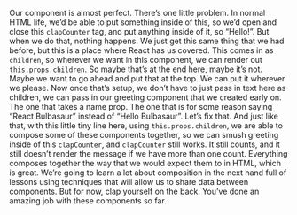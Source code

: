 
<article>
<Lesson {...lessons[12]} />

Our component is almost perfect. There’s one little problem. In normal HTML life, we’d be able to put something inside of this, so we’d open and close this `clapCounter` tag, and put anything inside of it, so “Hello!”. But when we do that, nothing happens. We just get this same thing that we had before, but this is a place where React has us covered. This comes in as `children`, so wherever we want in this component, we can render out `this.props.children`. So maybe that’s at the end here, maybe it’s not. Maybe we want to go ahead and put that at the top. We can put it wherever we please. Now once that’s setup, we don’t have to just pass in text here as children, we can pass in our greeting component that we created early on. The one that takes a name prop. The one that is for some reason saying “React Bulbasaur” instead of “Hello Bulbasaur”. Let’s fix that. And just like that, with this little tiny line here, using `this.props.children`, we are able to compose some of these components together, so we can smush greeting inside of this `clapCounter`, and `clapCounter` still works. It still counts, and it still doesn’t render the message if we have more than one count. Everything composes together the way that we would expect them to in HTML, which is great. We’re going to learn a lot about composition in the next hand full of lessons using techniques that will allow us to share data between components. But for now, clap yourself on the back. You’ve done an amazing job with these components so far.

<Index />
</article>

